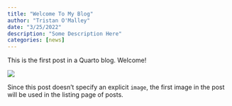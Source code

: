```yaml
---
title: "Welcome To My Blog"
author: "Tristan O'Malley"
date: "3/25/2022"
description: "Some Description Here"
categories: [news]
---
```


This is the first post in a Quarto blog. Welcome!

![](thumbnail.jpg)

Since this post doesn't specify an explicit `image`, the first image in the post will be used in the listing page of posts.
